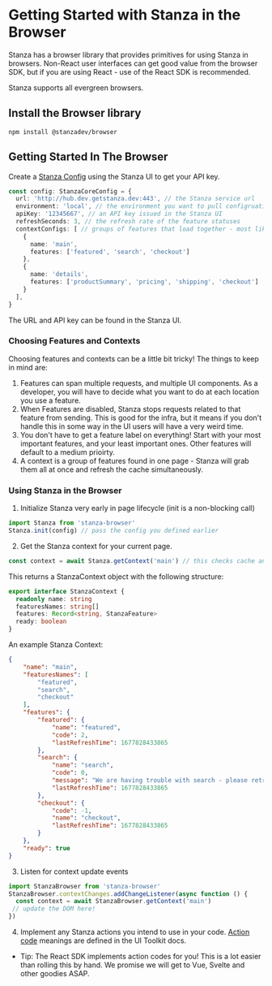 # Getting Started with Stanza in the Browser

Stanza has a browser library that provides primitives for using Stanza in browsers. 
Non-React user interfaces can get good value from the browser SDK, but if you are using React - use of the React SDK is recommended.

Stanza supports all evergreen browsers.

## Install the Browser library
```
npm install @stanzadev/browser
```

## Getting Started In The Browser

Create a [Stanza Config](../javascript/stanzaconfig) using the Stanza UI to get your API key.

```ts
const config: StanzaCoreConfig = {
  url: 'http://hub.dev.getstanza.dev:443', // the Stanza service url
  environment: 'local', // the environment you want to pull configruations for
  apiKey: '12345667', // an API key issued in the Stanza UI
  refreshSeconds: 3, // the refresh rate of the feature statuses
  contextConfigs: [ // groups of features that load together - most likely, your app's pages or routes
    {
      name: 'main',
      features: ['featured', 'search', 'checkout']
    },
    {
      name: 'details',
      features: ['productSummary', 'pricing', 'shipping', 'checkout']
    }
  ],
}
```

The URL and API key can be found in the Stanza UI.

### Choosing Features and Contexts 

Choosing features and contexts can be a little bit tricky! The things to keep in mind are:
1. Features can span multiple requests, and multiple UI components. As a developer, you will have to decide what you want to do at each location you use a feature.
2. When Features are disabled, Stanza stops requests related to that feature from sending. This is good for the infra, but it means if you don't handle this in some way in the UI users will have a very weird time.
3. You don't have to get a feature label on everything! Start with your most important features, and your least important ones. Other features will default to a medium prioirty.
3. A context is a group of features found in one page - Stanza will grab them all at once and refresh the cache simultaneously.


### Using Stanza in the Browser

1. Initialize Stanza very early in page lifecycle (init is a non-blocking call)

```ts
import Stanza from 'stanza-browser'
Stanza.init(config) // pass the config you defined earlier
```

2. Get the Stanza context for your current page.

```ts
const context = await Stanza.getContext('main') // this checks cache and returns cached if fresh, but sends a request to the server otherwise
```
This returns a StanzaContext object with the following structure:
```ts
export interface StanzaContext {
  readonly name: string
  featuresNames: string[]
  features: Record<string, StanzaFeature>
  ready: boolean
}
```


An example Stanza Context:
```json
{
    "name": "main",
    "featuresNames": [
        "featured",
        "search",
        "checkout"
    ],
    "features": {
        "featured": {
            "name": "featured",
            "code": 2,
            "lastRefreshTime": 1677828433865
        },
        "search": {
            "name": "search",
            "code": 0,
            "message": "We are having trouble with search - please retry your request.",
            "lastRefreshTime": 1677828433865
        },
        "checkout": {
            "code": -1,
            "name": "checkout",
            "lastRefreshTime": 1677828433865
        }
    },
    "ready": true
}
```

3. Listen for context update events

```ts
import StanzaBrowser from 'stanza-browser'
StanzaBrowser.contextChanges.addChangeListener(async function () {
  const context = await StanzaBrowser.getContext('main')
 // update the DOM here!
})
```

4. Implement any Stanza actions you intend to use in your code. [Action code](../javascript/actioncodes) meanings are defined in the UI Toolkit docs. 

* Tip: The React SDK implements action codes for you! This is a lot easier than rolling this by hand. We promise we will get to Vue, Svelte and other goodies ASAP.